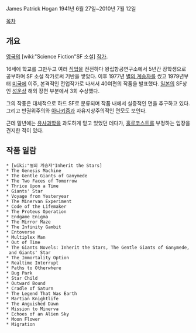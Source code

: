 James Patrick Hogan
1941년 6월 27일~2010년 7월 12일

[[목차]]
== 개요 ==
[[영국]]의 [wiki:"Science Fiction"SF 소설] [[작가]].

16세에 학교를 그만두고 여러 [[직업]]을 전전하다 왕립항공연구소에서 5년간 장학생으로 공부하며 SF 소설 작가로써 기반을 쌓았다. 이후 1977년 [[별의 계승자]]를 썼고 1979년부터 [[미국]]에 이주, 본격적인 전업작가로 나서서 40여편의 작품을 발표했다. [[일본]]의 SF상인 [[성운상]] 해외 장편 부분에서 3회 수상했다.

그의 작풍은 대체적으로 하드 SF로 분류되며 작품 내에서 실증적인 면을 추구하고 있다. 그리고 반권위주의와 [[아나키즘]]과 자유지상주의적인 면모도 보인다.

근데 말년에는 [[유사과학]]을 과도하게 믿고 있었던 데다가, [[홀로코스트]]를 부정하는 입장을 견지한 적이 있다.
== 작품 일람 ==
 * [wiki:"별의 계승자"Inherit the Stars]
 * The Genesis Machine
 * The Gentle Giants of Ganymede
 * The Two Faces of Tomorrow
 * Thrice Upon a Time
 * Giants' Star
 * Voyage from Yesteryear
 * The Minervan Experiment
 * Code of the Lifemaker
 * The Proteus Operation
 * Endgame Enigma
 * The Mirror Maze
 * The Infinity Gambit
 * Entoverse
 * Multiplex Man
 * Out of Time
 * The Giants Novels: Inherit the Stars, The Gentle Giants of Ganymede, and Giants' Star
 * The Immortality Option
 * Realtime Interrupt
 * Paths to Otherwhere
 * Bug Park
 * Star Child
 * Outward Bound
 * Cradle of Saturn
 * The Legend That Was Earth
 * Martian Knightlife
 * The Anguished Dawn
 * Mission to Minerva
 * Echoes of an Alien Sky
 * Moon Flower
 * Migration

